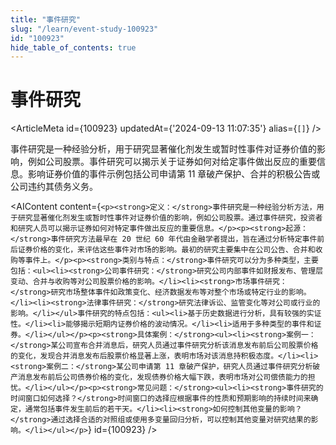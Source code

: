 ```yaml
---
title: "事件研究"
slug: "/learn/event-study-100923"
id: "100923"
hide_table_of_contents: true
---
```



# 事件研究

<ArticleMeta id={100923} updatedAt={'2024-09-13 11:07:35'} alias={`[]`} />
<div className='border-solid border-b border-t-0 my-4 border-[var(--ifm-color-gray-300)]' />

事件研究是一种经验分析，用于研究显著催化剂发生或暂时性事件对证券价值的影响，例如公司股票。事件研究可以揭示关于证券如何对给定事件做出反应的重要信息。影响证券价值的事件示例包括公司申请第 11 章破产保护、合并的积极公告或公司违约其债务义务。

<AIContent content={`<p><strong>定义：</strong>事件研究是一种经验分析方法，用于研究显著催化剂发生或暂时性事件对证券价值的影响，例如公司股票。通过事件研究，投资者和研究人员可以揭示证券如何对特定事件做出反应的重要信息。</p><p><strong>起源：</strong>事件研究方法最早在 20 世纪 60 年代由金融学者提出，旨在通过分析特定事件前后证券价格的变化，来评估这些事件对市场的影响。最初的研究主要集中在公司公告、合并和收购等事件上。</p><p><strong>类别与特点：</strong>事件研究可以分为多种类型，主要包括：<ul><li><strong>公司事件研究：</strong>研究公司内部事件如财报发布、管理层变动、合并与收购等对公司股票价格的影响。</li><li><strong>市场事件研究：</strong>研究市场整体事件如政策变化、经济数据发布等对整个市场或特定行业的影响。</li><li><strong>法律事件研究：</strong>研究法律诉讼、监管变化等对公司或行业的影响。</li></ul>事件研究的特点包括：<ul><li>基于历史数据进行分析，具有较强的实证性。</li><li>能够揭示短期内证券价格的波动情况。</li><li>适用于多种类型的事件和证券。</li></ul></p><p><strong>具体案例：</strong><ul><li><strong>案例一：</strong>某公司宣布合并消息后，研究人员通过事件研究分析该消息发布前后公司股票价格的变化，发现合并消息发布后股票价格显著上涨，表明市场对该消息持积极态度。</li><li><strong>案例二：</strong>某公司申请第 11 章破产保护，研究人员通过事件研究分析破产消息发布前后公司债券价格的变化，发现债券价格大幅下跌，表明市场对公司偿债能力的担忧。</li></ul></p><p><strong>常见问题：</strong><ul><li><strong>事件研究的时间窗口如何选择？</strong>时间窗口的选择应根据事件的性质和预期影响的持续时间来确定，通常包括事件发生前后的若干天。</li><li><strong>如何控制其他变量的影响？</strong>通过选择合适的对照组或使用多变量回归分析，可以控制其他变量对研究结果的影响。</li></ul></p>`} id={100923} />
